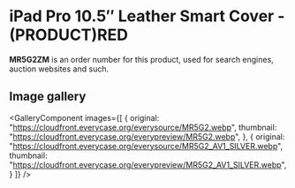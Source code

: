 
# iPad Pro 10.5″ Leather Smart Cover - (PRODUCT)RED

<Callout type='info' emoji='👉🏻'>**MR5G2ZM** is an order number for this product, used for search engines, auction websites and such.</Callout>

## Image gallery

<GalleryComponent
    images={[
      {
        original: "https://cloudfront.everycase.org/everysource/MR5G2.webp",
        thumbnail: "https://cloudfront.everycase.org/everypreview/MR5G2.webp",
      },
      {
        original: "https://cloudfront.everycase.org/everysource/MR5G2_AV1_SILVER.webp",
        thumbnail: "https://cloudfront.everycase.org/everypreview/MR5G2_AV1_SILVER.webp",
      }
    ]}
  />
